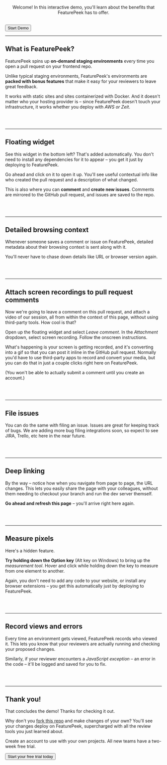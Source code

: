 
<Layout>

<Logo demo width="100%" />

<center>

Welcome! In this interactive demo, you'll learn about the benefits that FeaturePeek has to offer. 

</center>
<br />
<Button href="/1">Start Demo</Button>

</Layout>

---

<Layout>

## What is FeaturePeek?

FeaturePeek spins up **on-demand staging environments** every time you open a pull request on your frontend repo.

Unlike typical staging environments, FeaturePeek's environments are **packed with bonus features** that make it easy for your reviewers to leave great feedback. 

It works with static sites and sites containerized with Docker. And it doesn't matter who your hosting provider is – since FeaturePeek doesn't touch your infrastructure, it works whether you deploy with *AWS or Zeit*.

<br /><br />
</Layout>

---

<Layout>

## Floating widget

See this widget in the bottom left? That's added automatically. You don't need to install any dependencies for it to appear – you get it just by deploying to FeaturePeek. 

Go ahead and click on it to open it up. You'll see useful contextual info like who created the pull request and a description of what changed.

This is also where you can **comment** and **create new issues**. Comments are mirrored to the GitHub pull request, and issues are saved to the repo.

<br /><br />
</Layout>

---

<Layout>

## Detailed browsing context

Whenever someone saves a comment or issue on FeaturePeek, detailed metadata about their browsing context is sent along with it. 

<Metadata />

You'll never have to chase down details like URL or browser version again.

<br /><br />
</Layout>

---

<Layout>

## Attach screen recordings to pull request comments

Now we're going to leave a comment on this pull request, and attach a video of our session, all from within the context of this page, without using third-party tools. How cool is that? 

Open up the floating widget and select *Leave comment*. In the *Attachment* dropdown, select screen recording. Follow the onscreen instructions. 

What's happening is your screen is getting recorded, and it's converting into a gif so that you can post it inline in the GitHub pull request. Normally you'd have to use third-party apps to record and convert your media, but you can do that in just a couple clicks right here on FeaturePeek. 

(You won't be able to actually submit a comment until you create an account.)

<br /><br />
</Layout>

---

<Layout>

## File issues

You can do the same with filing an issue. Issues are great for keeping track of bugs. We are adding more bug filing integrations soon, so expect to see JIRA, Trello, etc here in the near future.

<br /><br />
</Layout>

---

<Layout>

## Deep linking

By the way – notice how when you navigate from page to page, the URL changes. This lets you easily share the page with your colleagues, without them needing to checkout your branch and run the dev server themself.

**Go ahead and refresh this page** – you'll arrive right here again.

<br /><br />
</Layout>

---

<Layout>

## Measure pixels

Here's a hidden feature.

**Try holding down the Option key** (Alt key on Windows) to bring up the *measurement tool*. Hover and click while holding down the key to measure from one element to another. 

<ColorGrid />

Again, you don't need to add any code to your website, or install any browser extensions – you get this automatically just by deploying to FeaturePeek. 

<br /><br />
</Layout>

---

<Layout>

## Record views and errors

Every time an environment gets viewed, FeaturePeek records who viewed it. This lets you know that your reviewers are actually running and checking your proposed changes. 

Similarly, if your reviewer encounters a *JavaScript exception* – an error in the code – it'll be logged and saved for you to fix. 

<br /><br />
</Layout>

---

<Layout>

## Thank you!

That concludes the demo! Thanks for checking it out. 

Why don't you <a href="https://github.com/featurepeek/demo" target="_blank">fork this repo</a> and make changes of your own? You'll see your changes deploy on FeaturePeek, supercharged with all the review tools you just learned about. 

Create an account to use with your own projects. All new teams have a two-week free trial. 

<Button href="https://dashboard.featurepeek.com/login" target="_blank">Start your free trial today</Button>

<br /><br />
</Layout>


